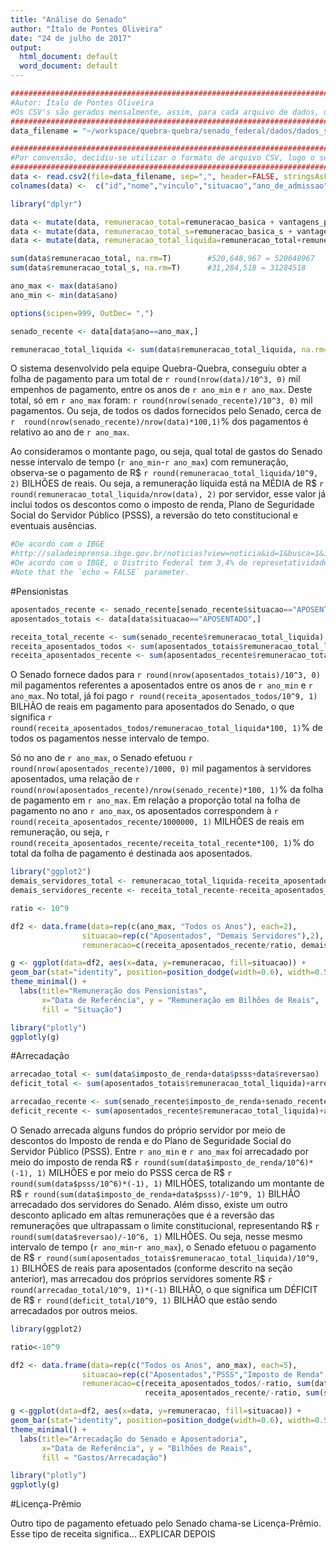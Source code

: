 ```yaml
---
title: "Análise do Senado"
author: "Ítalo de Pontes Oliveira"
date: "24 de julho de 2017"
output:
  html_document: default
  word_document: default
---
```


```r
#######################################################################################################
#Autor: Ítalo de Pontes Oliveira                                                                      #
#Os CSV's são gerados mensalmente, assim, para cada arquivo de dados, uma nova variável é atribuida   #
#######################################################################################################
data_filename = "~/workspace/quebra-quebra/senado_federal/dados/dados_senado.csv"

#######################################################################################################
#Por convensão, decidiu-se utilizar o formato de arquivo CSV, logo o separador sempre será a vírgula  #
#######################################################################################################
data <- read.csv2(file=data_filename, sep=",", header=FALSE, stringsAsFactors=FALSE, na.strings="unknown", dec=".")
colnames(data) <-  c("id","nome","vinculo","situacao","ano_de_admissao","cargo","padrao","especialidade","mes","ano","remuneracao_basica","vantagens_pessoais","funcao_comissao","gratificacao_natalina","horas_extras","outras_remuneracoes","adicional_periculosidade","adicional_noturno","abono_permanencia","reversao","imposto_de_renda","psss","faltas","remuneracao_apos_descontos","diarias","auxilios","auxilio_alimentacao","vantagens_indenizatorias","adicional_ferias","ferias_indenizatorias","licenca_premio","remuneracao_basica_s","vantagens_pessoais_s","funcao_comissao_s","gratificacao_natalina_s","horas_extras_s","outras_remuneracoes_s","adicional_periculosidade_s","adicional_noturno_s","abono_permanencia_s","reversao_s","imposto_de_renda_s","psss_s","faltas_s","remuneracao_apos_descontos_s","diarias_s","auxilios_s","auxilio_alimentacao_s","vantagens_indenizatorias_s","adicional_ferias_s","ferias_indenizatorias_s","licenca_premio_s")

library("dplyr")

data <- mutate(data, remuneracao_total=remuneracao_basica + vantagens_pessoais + funcao_comissao + gratificacao_natalina + horas_extras + outras_remuneracoes + adicional_periculosidade + adicional_noturno + abono_permanencia + reversao + imposto_de_renda + psss + faltas + diarias + auxilios + auxilio_alimentacao + vantagens_indenizatorias + adicional_ferias + ferias_indenizatorias + licenca_premio)
data <- mutate(data, remuneracao_total_s=remuneracao_basica_s + vantagens_pessoais_s + funcao_comissao_s + gratificacao_natalina_s + horas_extras_s + outras_remuneracoes_s + adicional_periculosidade_s + adicional_noturno_s + abono_permanencia_s + reversao_s + imposto_de_renda_s + psss_s + faltas_s + diarias_s + auxilios_s + auxilio_alimentacao_s + vantagens_indenizatorias_s + adicional_ferias_s + ferias_indenizatorias_s + licenca_premio_s)
data <- mutate(data, remuneracao_total_liquida=remuneracao_total+remuneracao_total_s)

sum(data$remuneracao_total, na.rm=T)        #520,648,967 = 520648967
sum(data$remuneracao_total_s, na.rm=T)      #31,284,518 = 31284518

ano_max <- max(data$ano)
ano_min <- min(data$ano)

options(scipen=999, OutDec= ",")

senado_recente <- data[data$ano==ano_max,]

remuneracao_total_liquida <- sum(data$remuneracao_total_liquida, na.rm=T)

```

O sistema desenvolvido pela equipe Quebra-Quebra, conseguiu obter a folha de pagamento para um total de `r round(nrow(data)/10^3, 0)` mil empenhos de pagamento, entre os anos de `r ano_min` e `r ano_max`. Deste total, só em `r ano_max` foram: `r round(nrow(senado_recente)/10^3, 0)` mil pagamentos. Ou seja, de todos os dados fornecidos pelo Senado, cerca de `r  round(nrow(senado_recente)/nrow(data)*100,1)`% dos pagamentos é relativo ao ano de `r ano_max`.

Ao consideramos o montante pago, ou seja, qual total de gastos do Senado nesse intervalo de tempo (`r ano_min`-`r ano_max`) com remuneração, observa-se o pagamento de R$ `r round(remuneracao_total_liquida/10^9, 2)` BILHÕES de reais. Ou seja, a remuneração líquida está na MÉDIA de R$ `r round(remuneracao_total_liquida/nrow(data), 2)` por servidor, esse valor já inclui todos os descontos como o imposto de renda, Plano de Seguridade Social do Servidor Público (PSSS), a reversão do teto constitucional e eventuais ausências.

```r
#De acordo com o IBGE
#http://saladeimprensa.ibge.gov.br/noticias?view=noticia&id=1&busca=1&idnoticia=3315 
#De acordo com o IBGE, o Distrito Federal tem 3,4% de represetatividade no PIB nacional (sétimo maior), embora possua o PIB per capita mais elevado do país (R$ 69.216).
#Note that the `echo = FALSE` parameter.
```

#Pensionistas
```r
aposentados_recente <- senado_recente[senado_recente$situacao=="APOSENTADO",]
aposentados_totais <- data[data$situacao=="APOSENTADO",]

receita_total_recente <- sum(senado_recente$remuneracao_total_liquida)
receita_aposentados_todos <- sum(aposentados_totais$remuneracao_total_liquida)
receita_aposentados_recente <- sum(aposentados_recente$remuneracao_total_liquida)
```

O Senado fornece dados para `r round(nrow(aposentados_totais)/10^3, 0)` mil pagamentos referentes a aposentados entre os anos de `r ano_min` e `r ano_max`. No total, já foi pago `r round(receita_aposentados_todos/10^9, 1)` BILHÃO de reais em pagamento para aposentados do Senado, o que significa `r round(receita_aposentados_todos/remuneracao_total_liquida*100, 1)`% de todos os pagamentos nesse intervalo de tempo.

Só no ano de `r ano_max`, o Senado efetuou `r round(nrow(aposentados_recente)/1000, 0)` mil pagamentos à servidores aposentados, uma relação de `r round(nrow(aposentados_recente)/nrow(senado_recente)*100, 1)`% da folha de pagamento em `r ano_max`. Em relação a proporção total na folha de pagamento no ano `r ano_max`, os aposentados correspondem à `r round(receita_aposentados_recente/1000000, 1)` MILHÕES de reais em remuneração, ou seja, `r round(receita_aposentados_recente/receita_total_recente*100, 1)`% do total da folha de pagamento é destinada aos aposentados.

```r
library("ggplot2")
demais_servidores_total <- remuneracao_total_liquida-receita_aposentados_todos
demais_servidores_recente <- receita_total_recente-receita_aposentados_recente

ratio <- 10^9

df2 <- data.frame(data=rep(c(ano_max, "Todos os Anos"), each=2),
                situacao=rep(c("Aposentados", "Demais Servidores"),2),
                remuneracao=c(receita_aposentados_recente/ratio, demais_servidores_recente/ratio, receita_aposentados_todos/ratio, demais_servidores_total/ratio))

g <- ggplot(data=df2, aes(x=data, y=remuneracao, fill=situacao)) +
geom_bar(stat="identity", position=position_dodge(width=0.6), width=0.5) +
theme_minimal() +
  labs(title="Remuneração dos Pensionistas", 
       x="Data de Referência", y = "Remuneração em Bilhões de Reais",
       fill = "Situação")

library("plotly")
ggplotly(g)
```


#Arrecadação

```r
arrecadao_total <- sum(data$imposto_de_renda+data$psss+data$reversao)
deficit_total <- sum(aposentados_totais$remuneracao_total_liquida)+arrecadao_total

arrecadao_recente <- sum(senado_recente$imposto_de_renda+senado_recente$psss+senado_recente$reversao)
deficit_recente <- sum(aposentados_recente$remuneracao_total_liquida)+arrecadao_recente

```

O Senado arrecada alguns fundos do próprio servidor por meio de descontos do Imposto de renda e do Plano de Seguridade Social do Servidor Público (PSSS). Entre `r ano_min` e `r ano_max` foi arrecadado por meio do imposto de renda R$ `r round(sum(data$imposto_de_renda/10^6)*(-1), 1)` MILHÕES e por meio do PSSS cerca de R$ `r round(sum(data$psss/10^6)*(-1), 1)` MILHÕES, totalizando um montante de R$ `r round(sum(data$imposto_de_renda+data$psss)/-10^9, 1)` BILHÃO  arrecadado dos servidores do Senado. Além disso, existe um outro desconto aplicado em altas remunerações que é a reversão das remunerações que ultrapassam o limite constitucional, representando R$ `r round(sum(data$reversao)/-10^6, 1)` MILHÕES. Ou seja, nesse mesmo intervalo de tempo (`r ano_min`-`r ano_max`), o Senado efetuou o pagamento de R$ `r round(sum(aposentados_totais$remuneracao_total_liquida)/10^9, 1)` BILHÕES de reais para aposentados (conforme descrito na seção anterior), mas arrecadou dos próprios servidores somente R$ `r round(arrecadao_total/10^9, 1)*(-1)` BILHÃO, o que significa um DÉFICIT de R$ `r round(deficit_total/10^9, 1)` BILHÃO que estão sendo arrecadados por outros meios.


```r
library(ggplot2)

ratio<-10^9

df2 <- data.frame(data=rep(c("Todos os Anos", ano_max), each=5),
                situacao=rep(c("Aposentados","PSSS","Imposto de Renda", "Déficit","Reversão"),2),
                remuneracao=c(receita_aposentados_todos/-ratio, sum(data$psss)/-ratio, sum(data$imposto_de_renda)/-ratio, deficit_total/-ratio, sum(data$reversao)/-ratio,
                              receita_aposentados_recente/-ratio, sum(senado_recente$psss)/-ratio, sum(senado_recente$imposto_de_renda)/-ratio, deficit_recente/-ratio, sum(senado_recente$reversao)/-ratio ))

g <-ggplot(data=df2, aes(x=data, y=remuneracao, fill=situacao)) +
geom_bar(stat="identity", position=position_dodge(width=0.6), width=0.5) +
theme_minimal() +
  labs(title="Arrecadação do Senado e Aposentadoria", 
       x="Data de Referência", y = "Bilhões de Reais",
       fill = "Gastos/Arrecadação")

library("plotly")
ggplotly(g)
```


#Licença-Prêmio

Outro tipo de pagamento efetuado pelo Senado chama-se Licença-Prêmio. Esse tipo de receita significa... EXPLICAR DEPOIS







